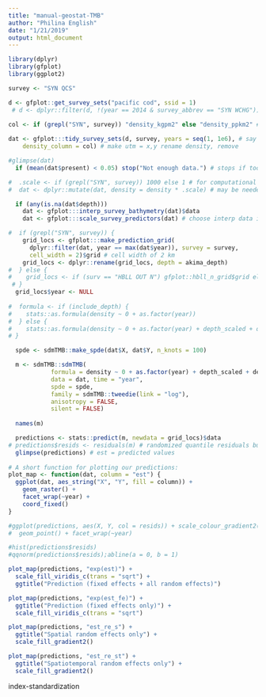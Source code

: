 ```yaml
---
title: "manual-geostat-TMB"
author: "Philina English"
date: "1/21/2019"
output: html_document
---
```


```r
library(dplyr)
library(gfplot)
library(ggplot2)
```

```r
survey <- "SYN QCS"

d <- gfplot::get_survey_sets("pacific cod", ssid = 1)
 # d <- dplyr::filter(d, !(year == 2014 & survey_abbrev == "SYN WCHG")) # something went wrong in 2014
  
col <- if (grepl("SYN", survey)) "density_kgpm2" else "density_ppkm2" # grep says if SYN is in survey returns logical (l), use kgpm2

dat <- gfplot:::tidy_survey_sets(d, survey, years = seq(1, 1e6), # say which surveys and years to include
    density_column = col) # make utm = x,y rename density, remove 

#glimpse(dat)
  if (mean(dat$present) < 0.05) stop("Not enough data.") # stops if too little data

#  .scale <- if (grepl("SYN", survey)) 1000 else 1 # for computational stability # may be needed for INLA
#  dat <- dplyr::mutate(dat, density = density * .scale) # may be needed for INLA

  if (any(is.na(dat$depth)))
    dat <- gfplot:::interp_survey_bathymetry(dat)$data
    dat <- gfplot:::scale_survey_predictors(dat) # choose interp data if needed, and scale
```

```r
#  if (grepl("SYN", survey)) {
    grid_locs <- gfplot:::make_prediction_grid(
      dplyr::filter(dat, year == max(dat$year)), survey = survey,
      cell_width = 2)$grid # cell width of 2 km
    grid_locs <- dplyr::rename(grid_locs, depth = akima_depth)
#  } else {
#    grid_locs <- if (surv == "HBLL OUT N") gfplot::hbll_n_grid$grid else gfplot::hbll_s_grid$grid
 # }
  grid_locs$year <- NULL
  
#  formula <- if (include_depth) {
#    stats::as.formula(density ~ 0 + as.factor(year))
#  } else {
#    stats::as.formula(density ~ 0 + as.factor(year) + depth_scaled + depth_scaled2)
# }
```


```r
  spde <- sdmTMB::make_spde(dat$X, dat$Y, n_knots = 100)

  m <- sdmTMB::sdmTMB(
            formula = density ~ 0 + as.factor(year) + depth_scaled + depth_scaled2,
            data = dat, time = "year", 
            spde = spde, 
            family = sdmTMB::tweedie(link = "log"),
            anisotropy = FALSE, 
            silent = FALSE)
  
  names(m) 
```

```r
  predictions <- stats::predict(m, newdata = grid_locs)$data
# predictions$resids <- residuals(m) # randomized quantile residuals but not working
  glimpse(predictions) # est = predicted values
  
# A short function for plotting our predictions:
plot_map <- function(dat, column = "est") {
  ggplot(dat, aes_string("X", "Y", fill = column)) +
    geom_raster() +
    facet_wrap(~year) +
    coord_fixed()
}
```

```r
#ggplot(predictions, aes(X, Y, col = resids)) + scale_colour_gradient2() +
#  geom_point() + facet_wrap(~year)

#hist(predictions$resids)
#qqnorm(predictions$resids);abline(a = 0, b = 1)
```


```r
plot_map(predictions, "exp(est)") +
  scale_fill_viridis_c(trans = "sqrt") +
  ggtitle("Prediction (fixed effects + all random effects)")
```




```r

plot_map(predictions, "exp(est_fe)") +
  ggtitle("Prediction (fixed effects only)") +
  scale_fill_viridis_c(trans = "sqrt")
```


```r
plot_map(predictions, "est_re_s") +
  ggtitle("Spatial random effects only") +
  scale_fill_gradient2()
```


```r
plot_map(predictions, "est_re_st") +
  ggtitle("Spatiotemporal random effects only") +
  scale_fill_gradient2()

```





index-standardization